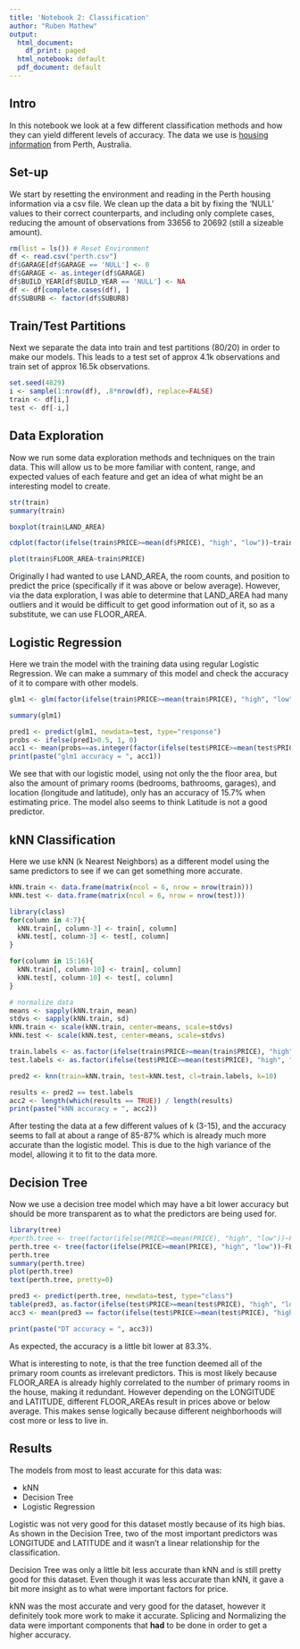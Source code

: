 ```yaml
---
title: 'Notebook 2: Classification'
author: "Ruben Mathew"
output:
  html_document:
    df_print: paged
  html_notebook: default
  pdf_document: default
---
```


## Intro

In this notebook we look at a few different classification methods and how they can yield different levels of accuracy. The data we use is [housing information](https://www.kaggle.com/datasets/syuzai/perth-house-prices) from Perth, Australia.

## Set-up

We start by resetting the environment and reading in the Perth housing information via a csv file. We clean up the data a bit by fixing the 'NULL' values to their correct counterparts, and including only complete cases, reducing the amount of observations from 33656 to 20692 (still a sizeable amount).

```r
rm(list = ls()) # Reset Environment
df <- read.csv("perth.csv")
df$GARAGE[df$GARAGE == 'NULL'] <- 0
df$GARAGE <- as.integer(df$GARAGE)
df$BUILD_YEAR[df$BUILD_YEAR == 'NULL'] <- NA
df <- df[complete.cases(df), ]
df$SUBURB <- factor(df$SUBURB)
```

## Train/Test Partitions

Next we separate the data into train and test partitions (80/20) in order to make our models. This leads to a test set of approx 4.1k observations and train set of approx 16.5k observations.

```r
set.seed(4829)
i <- sample(1:nrow(df), .8*nrow(df), replace=FALSE)
train <- df[i,]
test <- df[-i,]
```

## Data Exploration

Now we run some data exploration methods and techniques on the train data. This will allow us to be more familiar with content, range, and expected values of each feature and get an idea of what might be an interesting model to create.

```r
str(train)
summary(train)

boxplot(train$LAND_AREA)

cdplot(factor(ifelse(train$PRICE>=mean(df$PRICE), "high", "low"))~train$FLOOR_AREA, xlab="Floor Area", ylab="Price")

plot(train$FLOOR_AREA~train$PRICE)

```

Originally I had wanted to use LAND_AREA, the room counts, and position to predict the price (specifically if it was above or below average). However, via the data exploration, I was able to determine that LAND_AREA had many outliers and it would be difficult to get good information out of it, so as a substitute, we can use FLOOR_AREA.

## Logistic Regression

Here we train the model with the training data using regular Logistic Regression. We can make a summary of this model and check the accuracy of it to compare with other models.

```r
glm1 <- glm(factor(ifelse(train$PRICE>=mean(train$PRICE), "high", "low"))~FLOOR_AREA+BEDROOMS+BATHROOMS+GARAGE+LONGITUDE+LATITUDE, data=train, family=binomial)

summary(glm1)

pred1 <- predict(glm1, newdata=test, type="response")
probs <- ifelse(pred1>0.5, 1, 0)
acc1 <- mean(probs==as.integer(factor(ifelse(test$PRICE>=mean(test$PRICE), "high", "low"))))
print(paste("glm1 accuracy = ", acc1))

```

We see that with our logistic model, using not only the the floor area, but also the amount of primary rooms (bedrooms, bathrooms, garages), and location (longitude and latitude), only has an accuracy of 15.7% when estimating price. The model also seems to think Latitude is not a good predictor.

## kNN Classification

Here we use kNN (k Nearest Neighbors) as a different model using the same predictors to see if we can get something more accurate.

```r
kNN.train <- data.frame(matrix(ncol = 6, nrow = nrow(train)))
kNN.test <- data.frame(matrix(ncol = 6, nrow = nrow(test)))

library(class)
for(column in 4:7){
  kNN.train[, column-3] <- train[, column]
  kNN.test[, column-3] <- test[, column]
}

for(column in 15:16){
  kNN.train[, column-10] <- train[, column]
  kNN.test[, column-10] <- test[, column]
}

# normalize data
means <- sapply(kNN.train, mean)
stdvs <- sapply(kNN.train, sd)
kNN.train <- scale(kNN.train, center=means, scale=stdvs)
kNN.test <- scale(kNN.test, center=means, scale=stdvs)

train.labels <- as.factor(ifelse(train$PRICE>=mean(train$PRICE), "high", "low"))
test.labels <- as.factor(ifelse(test$PRICE>=mean(test$PRICE), "high", "low"))

pred2 <- knn(train=kNN.train, test=kNN.test, cl=train.labels, k=10)

results <- pred2 == test.labels
acc2 <- length(which(results == TRUE)) / length(results)
print(paste("kNN accuracy = ", acc2))
```

After testing the data at a few different values of k (3-15), and the accuracy seems to fall at about a range of 85-87% which is already much more accurate than the logistic model. This is due to the high variance of the model, allowing it to fit to the data more.

## Decision Tree

Now we use a decision tree model which may have a bit lower accuracy but should be more transparent as to what the predictors are being used for.

```r
library(tree)
#perth.tree <- tree(factor(ifelse(PRICE>=mean(PRICE), "high", "low"))~FLOOR_AREA+BEDROOMS+BATHROOMS+GARAGE, data=train, method="class")
perth.tree <- tree(factor(ifelse(PRICE>=mean(PRICE), "high", "low"))~FLOOR_AREA+BEDROOMS+BATHROOMS+GARAGE+LONGITUDE+LATITUDE, data=train, method="class")
perth.tree
summary(perth.tree)
plot(perth.tree)
text(perth.tree, pretty=0)

pred3 <- predict(perth.tree, newdata=test, type="class")
table(pred3, as.factor(ifelse(test$PRICE>=mean(test$PRICE), "high", "low")))
acc3 <- mean(pred3 == factor(ifelse(test$PRICE>=mean(test$PRICE), "high", "low")))

print(paste("DT accuracy = ", acc3))
```

As expected, the accuracy is a little bit lower at 83.3%.

What is interesting to note, is that the tree function deemed all of the primary room counts as irrelevant predictors. This is most likely because FLOOR_AREA is already highly correlated to the number of primary rooms in the house, making it redundant. However depending on the LONGITUDE and LATITUDE, different FLOOR_AREAs result in prices above or below average. This makes sense logically because different neighborhoods will cost more or less to live in.

## Results

The models from most to least accurate for this data was:

-   kNN
-   Decision Tree
-   Logistic Regression

Logistic was not very good for this dataset mostly because of its high bias. As shown in the Decision Tree, two of the most important predictors was LONGITUDE and LATITUDE and it wasn't a linear relationship for the classification.

Decision Tree was only a little bit less accurate than kNN and is still pretty good for this dataset. Even though it was less accurate than kNN, it gave a bit more insight as to what were important factors for price.

kNN was the most accurate and very good for the dataset, however it definitely took more work to make it accurate. Splicing and Normalizing the data were important components that **had** to be done in order to get a higher accuracy.
